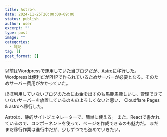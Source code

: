 ```yaml
---
title: Astroへ
date: 2024-11-25T20:00:00+09:00
status: publish
author: user
excerpt: ""
type: post
image: ""
categories:
  - 雑記
tag: []
post_format: []
---
```


以前はWordpressで運用していた当ブログだが、[Astro](https://astro.build/)に移行した。  
Wordpressは便利だがPHPで作られているためサーバーが必要となる。そのためサーバー費用がかかっていた。  

ほぼ利用していないブログのためにお金を出すのも馬鹿馬鹿しいし、管理できていないサーバーを放置しているのものよろしくないと思い、
Cloudflare Pages & astroへ移行した。  

Astroは、静的サイトジェネレーターで、簡単に使える。
また、Reactで書かれているので、コンポーネントを使って、ページを作成できるのも魅力だ。
まだまだ移行作業は進行中だが、少しずつでも進めていきたい。
